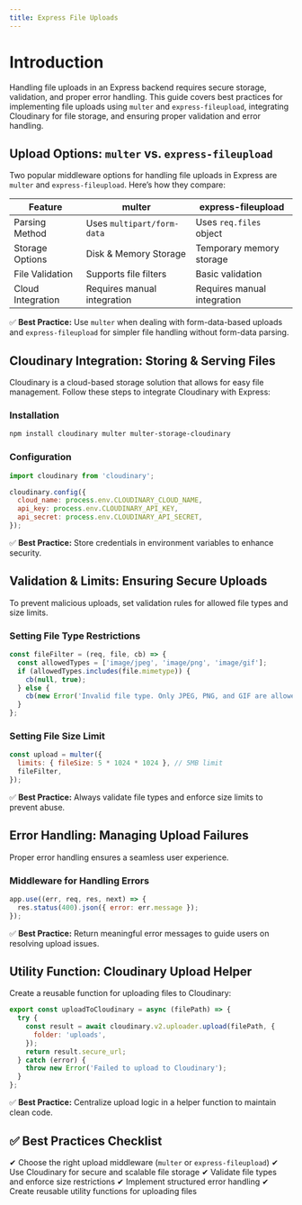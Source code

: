 ```yaml
---
title: Express File Uploads
---
```


# Introduction

Handling file uploads in an Express backend requires secure storage, validation, and proper error handling. This guide covers best practices for implementing file uploads using `multer` and `express-fileupload`, integrating Cloudinary for file storage, and ensuring proper validation and error handling.

## Upload Options: `multer` vs. `express-fileupload`

Two popular middleware options for handling file uploads in Express are `multer` and `express-fileupload`. Here’s how they compare:

| Feature            | multer                          | express-fileupload            |
|--------------------|--------------------------------|--------------------------------|
| Parsing Method    | Uses `multipart/form-data`    | Uses `req.files` object       |
| Storage Options   | Disk & Memory Storage         | Temporary memory storage      |
| File Validation   | Supports file filters         | Basic validation             |
| Cloud Integration | Requires manual integration   | Requires manual integration   |

✅ **Best Practice:** Use `multer` when dealing with form-data-based uploads and `express-fileupload` for simpler file handling without form-data parsing.

## Cloudinary Integration: Storing & Serving Files

Cloudinary is a cloud-based storage solution that allows for easy file management. Follow these steps to integrate Cloudinary with Express:

### **Installation**
```sh
npm install cloudinary multer multer-storage-cloudinary
```

### **Configuration**
```js
import cloudinary from 'cloudinary';

cloudinary.config({
  cloud_name: process.env.CLOUDINARY_CLOUD_NAME,
  api_key: process.env.CLOUDINARY_API_KEY,
  api_secret: process.env.CLOUDINARY_API_SECRET,
});
```

✅ **Best Practice:** Store credentials in environment variables to enhance security.

## Validation & Limits: Ensuring Secure Uploads

To prevent malicious uploads, set validation rules for allowed file types and size limits.

### **Setting File Type Restrictions**
```js
const fileFilter = (req, file, cb) => {
  const allowedTypes = ['image/jpeg', 'image/png', 'image/gif'];
  if (allowedTypes.includes(file.mimetype)) {
    cb(null, true);
  } else {
    cb(new Error('Invalid file type. Only JPEG, PNG, and GIF are allowed.'), false);
  }
};
```

### **Setting File Size Limit**
```js
const upload = multer({
  limits: { fileSize: 5 * 1024 * 1024 }, // 5MB limit
  fileFilter,
});
```

✅ **Best Practice:** Always validate file types and enforce size limits to prevent abuse.

## Error Handling: Managing Upload Failures

Proper error handling ensures a seamless user experience.

### **Middleware for Handling Errors**
```js
app.use((err, req, res, next) => {
  res.status(400).json({ error: err.message });
});
```

✅ **Best Practice:** Return meaningful error messages to guide users on resolving upload issues.

## Utility Function: Cloudinary Upload Helper

Create a reusable function for uploading files to Cloudinary:
```js
export const uploadToCloudinary = async (filePath) => {
  try {
    const result = await cloudinary.v2.uploader.upload(filePath, {
      folder: 'uploads',
    });
    return result.secure_url;
  } catch (error) {
    throw new Error('Failed to upload to Cloudinary');
  }
};
```

✅ **Best Practice:** Centralize upload logic in a helper function to maintain clean code.

## ✅ Best Practices Checklist

✔ Choose the right upload middleware (`multer` or `express-fileupload`)
✔ Use Cloudinary for secure and scalable file storage
✔ Validate file types and enforce size restrictions
✔ Implement structured error handling
✔ Create reusable utility functions for uploading files
